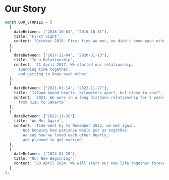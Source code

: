 # Our Story

```ts
const OUR_STORIES = [
  {
    dateBetween: ["2016-10-01", "2016-10-31"],
    title: "First Sight",
    content: "October 2016. First time we met, we didn't know each other"
  },
  {
    dateBetween: ["2017-21-04", "2020-01-13"],
    title: "In a Relationship",
    content: `21 April 2017. We started our relationship, 
      spending time together, 
      and getting to know each other`
  },
  {
    dateBetween: ["2021-01-14", "2022-11-27"],
    title: "Island-bound hearts, kilometers apart, but close in soul",
    content: `2021. We were in a long distance relationship for 2 years, 
      from Riau to Jakarta`
  },
  {
    dateBetween: ["2022-11-28"],
    title: "We Met Again",
    content: `Time went by to November 2023, we met again. 
        Not knowing how patiance would put us together. 
        We say how we loved each other dearly, 
        and planned to get married`
  },
  {
    dateBetween: ["2024-04-20"],
    title: "Our New Beginning",
    content: "20 April 2024. We will start our new life together forever"
  }
];
```
